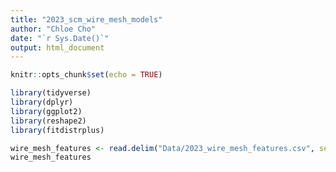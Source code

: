 ```yaml
---
title: "2023_scm_wire_mesh_models"
author: "Chloe Cho"
date: "`r Sys.Date()`"
output: html_document
---
```


```r
knitr::opts_chunk$set(echo = TRUE)

library(tidyverse)
library(dplyr)
library(ggplot2)
library(reshape2)
library(fitdistrplus)

```
```r

wire_mesh_features <- read.delim("Data/2023_wire_mesh_features.csv", sep = ",")
wire_mesh_features

```
